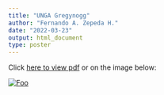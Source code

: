 ```yaml
---
title: "UNGA Gregynogg"
author: "Fernando A. Zepeda H."
date: "2022-03-23"
output: html_document
type: poster
---
```


Click [here to view pdf](FAZH_UNGA_Gregynogg22.pdf) or on the image below:

[![Foo](00_poster_cover.png)](FAZH_UNGA_Gregynogg22.pdf)

